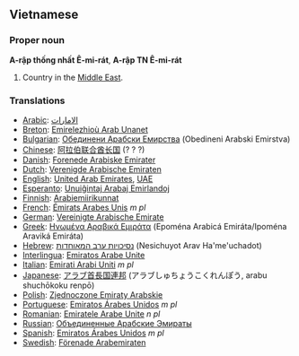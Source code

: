 ==Vietnamese==

===Proper noun===
'''A-rập thống nhất Ê-mi-rát''', '''A-rập TN Ê-mi-rát'''

#Country in the [[Middle East]].

===Translations===
*[[Arabic]]: [[الامارات]]
*[[Breton]]: [[Emirelezhioù Arab Unanet]]
*[[Bulgarian]]: [[Обединени Арабски Емирства]] (Obedineni Arabski Emirstva)
*[[Chinese]]: [[阿拉伯联合酋长国]] (? ? ?)
*[[Danish]]: [[Forenede Arabiske Emirater]]
*[[Dutch]]: [[Verenigde Arabische Emiraten]]
*[[English]]: [[United Arab Emirates]], [[UAE]]
*[[Esperanto]]: [[Unuiĝintaj Arabaj Emirlandoj]]
*[[Finnish]]: [[Arabiemiirikunnat]]
*[[French]]: [[Émirats Arabes Unis]] ''m pl''
*[[German]]: [[Vereinigte Arabische Emirate]]
*[[Greek]]: [[Ηνωμένα Αραβικά Εμιράτα]] (Epom&eacute;na Arabic&aacute; Emir&aacute;ta/Ipom&eacute;na Aravik&aacute; Emir&aacute;ta)
*[[Hebrew]]: [[נסיכויות ערב המאוחדות]] (Nesichuyot Arav Ha'me'uchadot)
*[[Interlingua]]: [[Emiratos Arabe Unite]]
*[[Italian]]: [[Emirati Arabi Uniti]] ''m pl''
*[[Japanese]]: [[アラブ首長国連邦]] (アラブしゅちょうこくれんぽう, arabu shuchōkoku renpō)
*[[Polish]]: [[Zjednoczone Emiraty Arabskie]]
*[[Portuguese]]: [[Emiratos Árabes Unidos]] ''m pl''
*[[Romanian]]: [[Emiratele Arabe Unite]] ''n pl''
*[[Russian]]: [[Объединенные Арабские Эмираты]]
*[[Spanish]]: [[Emiratos Árabes Unidos]] ''m pl''
*[[Swedish]]: [[Förenade Arabemiraten]]